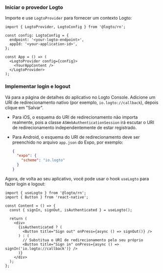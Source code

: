 
### Iniciar o provedor Logto

Importe e use `LogtoProvider` para fornecer um contexto Logto:

```tsx title="App.tsx"
import { LogtoProvider, LogtoConfig } from '@logto/rn';

const config: LogtoConfig = {
  endpoint: '<your-logto-endpoint>',
  appId: '<your-application-id>',
};

const App = () => (
  <LogtoProvider config={config}>
    <YourAppContent />
  </LogtoProvider>
);
```

### Implementar login e logout

<SignInFlowSummary />

Vá para a página de detalhes do aplicativo no Logto Console. Adicione um URI de redirecionamento nativo (por exemplo, `io.logto://callback`), depois clique em "Salvar".

- Para iOS, o esquema do URI de redirecionamento não importa realmente, pois a classe `ASWebAuthenticationSession` irá escutar o URI de redirecionamento independentemente de estar registrado.
- Para Android, o esquema do URI de redirecionamento deve ser preenchido no arquivo `app.json` do Expo, por exemplo:

  ```json title="app.json"
  {
    "expo": {
      "scheme": "io.logto"
    }
  }
  ```

Agora, de volta ao seu aplicativo, você pode usar o hook `useLogto` para fazer login e logout:

```tsx title="App.tsx"
import { useLogto } from '@logto/rn';
import { Button } from 'react-native';

const Content = () => {
  const { signIn, signOut, isAuthenticated } = useLogto();

  return (
    <div>
      {isAuthenticated ? (
        <Button title="Sign out" onPress={async () => signOut()} />
      ) : (
        // Substitua o URI de redirecionamento pelo seu próprio
        <Button title="Sign in" onPress={async () => signIn('io.logto://callback')} />
      )}
    </div>
  );
};
```

<Checkpoint />
